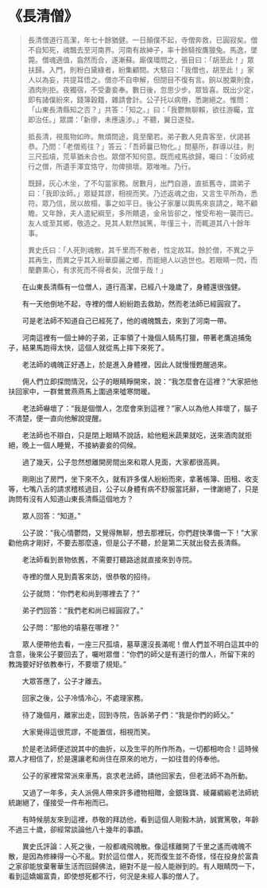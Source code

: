 # 《長清僧》

> 長清僧道行高潔，年七十餘猶健。一日顛僕不起，寺僧奔救，已圓寂矣。僧不自知死，魂飄去至河南界。河南有故紳子，率十餘騎按鷹獵兔。馬逸，墜斃。僧魂適值，翕然而合，遂漸蘇。廝僕環問之，張目曰：「胡至此！」眾扶歸。入門，則粉白黛綠者，紛集顧問。大駭曰：「我僧也，胡至此！」家人以為妄，共提耳悟之。僧亦不自申解，但閉目不復有言。餉以脫粟則食，酒肉則拒。夜獨宿，不受妻妾奉。數日後，忽思少步。眾皆喜。既出少定，即有諸僕紛來，錢簿穀籍，雜請會計。公子托以病倦，悉謝絕之。惟問：「山東長清縣知之否？」共答：「知之。」曰：「我鬱無聊賴，欲往游矚，宜即治任。」眾謂：「新瘳，未應遠涉。」不聽，翼日遂發。
>
> 抵長清，視風物如昨。無煩問途，竟至蘭若。弟子數人見貴客至，伏謁甚恭。乃問：「老僧焉往？」答云：「吾師曩已物化。」問墓所，群導以往，則三尺孤墳，荒草猶未合也。眾僧不知何意。既而戒馬欲歸，囑曰：「汝師戒行之僧，所遺手澤宜恪守，勿俾損壞。眾唯唯。乃行。
>
> 既歸，灰心木坐，了不勾當家務。居數月，出門自遁，直抵舊寺，謂弟子曰：「我即汝師。」眾疑其謬，相視而笑。乃述返魂之由，又言生平所為，悉符。眾乃信，居以故榻，事之如平日。後公子家屢以輿馬來哀請之，略不顧瞻。又年餘，夫人遣紀綱至，多所饋遺，金帛皆卻之，惟受布袍一襲而已。友人或至其鄉，敬造之。見其人默然誠篤，年僅三十，而輒道其八十餘年事。
>
> 異史氏曰：「人死則魂散，其千里而不散者，性定故耳。餘於僧，不異之乎其再生，而異之乎其入紛華靡麗之鄉，而能絕人以逃世也。若眼睛一閃，而蘭麝熏心，有求死而不得者矣，況僧乎哉！」

&emsp;&emsp;在山東長清縣有一位僧人，道行高潔，已經八十幾歲了，身體還很強健。

&emsp;&emsp;有一天他倒地不起，寺裡的僧人紛紛跑去救助，然而老法師已經圓寂了。

&emsp;&emsp;可是老法師不知道自己已經死了，他的魂魄飄去，來到了河南一帶。

&emsp;&emsp;河南這裡有一個士紳的子弟，正率領了十幾個人騎馬打獵，帶著老鷹追捕兔子，結果馬跑得太快，這個人就從馬上摔下來死了。

&emsp;&emsp;老法師的魂魄正好遇上，於是進入身體裡，因此人就慢慢甦醒過來。

&emsp;&emsp;佣人們立即探問情況，公子的眼睛睜開來，說：“我怎麼會在這裡？”大家把他扶回家中，一群鶯鶯燕燕馬上圍過來噓寒問暖。

&emsp;&emsp;老法師嚇壞了：“我是個僧人，怎麼會來到這裡？”家人以為他人摔壞了，腦子不清楚，便一直向他解說提醒。

&emsp;&emsp;老法師也不辯白，只是閉上眼睛不說話，給他粗米蔬果就吃，送來酒肉就拒絕，晚上一個人睡覺，不接納妻妾的伺候。

&emsp;&emsp;過了幾天，公子忽然想離開房間出來和眾人見面，大家都很高興。

&emsp;&emsp;剛剛出了房門，坐下來不久，就有許多僕人紛紛而來，拿著帳簿、田租、收支等，七嘴八舌的請求稽核過目，公子以身體有病不舒服當託辭，一律謝絕了，只是詢問有沒有人知道山東長清縣這個地方？

&emsp;&emsp;眾人回答：“知道。”

&emsp;&emsp;公子說：“我心情鬱悶，又覺得無聊，想去那裡玩，你們趕快準備一下！”大家勸他病才剛好，不要去那麼遠，但是公子不聽，於是第二天就出發去長清縣。

&emsp;&emsp;老法師看到景物依舊，不需要打聽路途就直接來到寺院。

&emsp;&emsp;寺裡的僧人見到貴客來訪，很恭敬的招待。

&emsp;&emsp;公子就問：“你們老和尚到哪裡去了？”

&emsp;&emsp;弟子們回答：“我們老和尚已經圓寂了。”

&emsp;&emsp;公子問：“那他的墳墓在哪裡？”

&emsp;&emsp;眾人便帶他去看，一座三尺孤墳，墓草還沒長滿呢！僧人們並不明白這其中的含意，後來公子要回去了，囑咐眾僧：“你們的師父是有道行的僧人，所留下來的教誨要好好依教奉行，不要壞了規矩。”

&emsp;&emsp;大眾答應了，公子才離去。

&emsp;&emsp;回家之後，公子冷情冷心，不處理家務。

&emsp;&emsp;待了幾個月，離家出走，回到寺院，告訴弟子們：“我是你們的師父。”

&emsp;&emsp;大家覺得這很荒謬，不能置信，相視而笑。

&emsp;&emsp;於是老法師便述說其中的曲折，以及生平的所作所為，一切都相吻合！這時候眾人才相信了，於是還讓老和尚住在原來的地方，一如往昔的侍奉他。

&emsp;&emsp;公子的家裡常常派來車馬，哀求老法師，請他回家去，但老法師不為所動。

&emsp;&emsp;又過了一年多，夫人派佣人帶來許多禮物相贈，金銀珠寶、綾羅綢緞老法師統統謝絕了，僅接受一件布袍而已。

&emsp;&emsp;有時候朋友來到這裡，恭敬的拜訪他，看到這個人剛毅木訥，誠實篤敬，年齡不過三十歲，卻經常談論他八十幾年的事蹟。

&emsp;&emsp;異史氏評論：人死之後，一般都魂飛魄散。像這樣離開了千里之遙而魂魄不散，是因為修練得一心不亂。對於這位僧人，死而復生並不奇怪，怪在投身於富貴之家卻能放棄奢華生活而回歸佛法，絕對不是一般人能辦到的。有人眼睛閃一下，看到這嬌媚富貴，即使想死都不行，何況是未經人事的僧人了。
